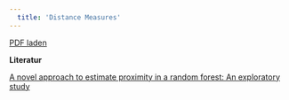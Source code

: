```yaml
---
  title: 'Distance Measures'
---
```


<object data="Distance_Measure.pdf" type="application/pdf" style="width:100%;height:600px">
  <a href="object.pdf">PDF laden</a>
</object>


**Literatur**

[A novel approach to estimate proximity in a random forest: An exploratory study](https://www.researchgate.net/profile/Antanas_Verikas/publication/257404436_A_novel_approach_to_estimate_proximity_in_a_random_forest_An_exploratory_study/links/53e8f90c0cf2fb1b9b6438c4.pdf)
